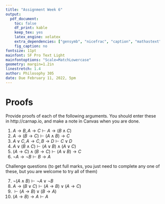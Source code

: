 ```yaml
---
title: "Assignment Week 6"
output:
  pdf_document:
    toc: false
    df_print: kable
    keep_tex: yes
    latex_engine: xelatex
    extra_dependencies: ["gensymb", "nicefrac", "caption", "mathastext"]
    fig_caption: no
fontsize: 11pt
mainfont: SF Pro Text Light
mainfontoptions: "Scale=MatchLowercase"
geometry: margin=1.2in
linestretch: 1.4
author: Philosophy 305
date: Due February 11, 2022, 5pm
---
```


# Proofs

Provide proofs of each of the following arguments. You should enter these in http://carnap.io, and make a note in Canvas when you are done.

1. $A \rightarrow B, A \rightarrow C \vdash A \rightarrow (B \wedge C)$
2. $A \rightarrow (B \rightarrow C) \vdash (A \wedge B) \rightarrow C$
3. $A \vee C, A \rightarrow C, B \rightarrow D \vdash C \vee D$
4. $A \vee (B \wedge C) \vdash (A \vee B) \wedge (A \vee C)$
5. $(A \rightarrow C) \wedge (B \rightarrow C) \vdash (A \vee B) \rightarrow C$
6. $\neg A \rightarrow \neg B \vdash B \rightarrow A$

Challenge questions (to get full marks, you just need to complete any one of these, but you are welcome to try all of them)

7. $\neg (A \wedge B) \vdash \neg A \vee \neg B$
8. $A \rightarrow (B \vee C) \vdash (A \rightarrow B) \vee (A \rightarrow C)$
9. $\vdash (A \rightarrow B) \vee (B \rightarrow A)$
10. $(A \rightarrow B) \rightarrow A \vdash A$

